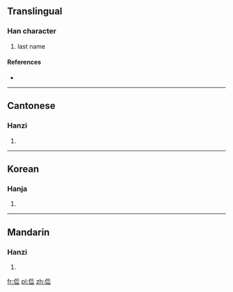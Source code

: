 ==Translingual==

===Han character===
{{Han char|rn=9|rad=人|as=06|sn=8|four=|canj=人女女山 (OVVU)}}

# last name

====References====
* {{Han ref|kx=0102.190|hdz=10155.010|uh=344E|ud=13390}}

----

==Cantonese==

===Hanzi===
{{yue-hanzi|jyut=|y=nou5}}

# {{defn|lang=yue|sort=人06}}

----

==Korean==

===Hanja===
{{ko-hanja|hangeul=뇌|rv=noe|mr=noe|y=noy}}

# {{defn|lang=ko|sort=人06}}

----

==Mandarin==

===Hanzi===
{{cmn-hanzi|pin=[[nǎo]] ([[nao3]])|wg=nao<sup>3</sup>}}

# {{defn|lang=cmn|sort=人06}}

[[fr:㑎]]
[[pl:㑎]]
[[zh:㑎]]